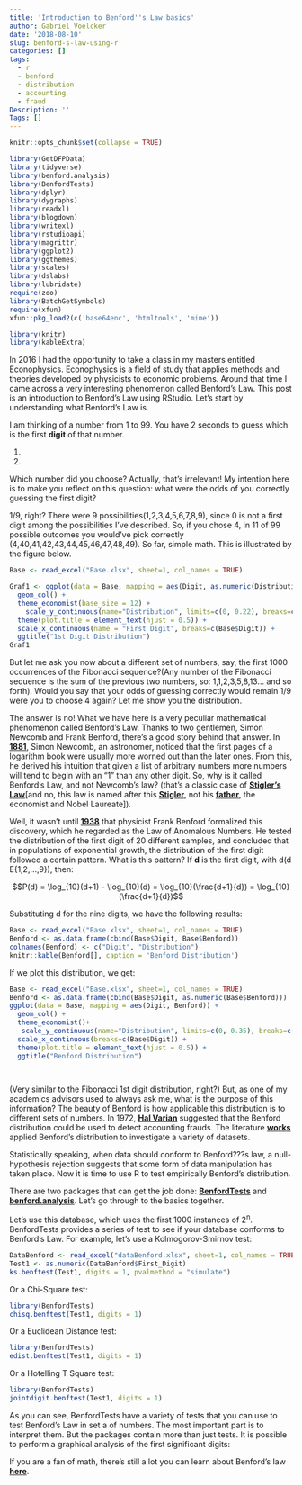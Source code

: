 ```yaml
---
title: 'Introduction to Benford''s Law basics'
author: Gabriel Voelcker
date: '2018-08-10'
slug: benford-s-law-using-r
categories: []
tags:
  - r
  - benford
  - distribution
  - accounting
  - fraud
Description: ''
Tags: []
---
```

```r
knitr::opts_chunk$set(collapse = TRUE)
```

```r
library(GetDFPData)
library(tidyverse)
library(benford.analysis)
library(BenfordTests)
library(dplyr)
library(dygraphs)
library(readxl)
library(blogdown)
library(writexl)
library(rstudioapi)
library(magrittr)
library(ggplot2)
library(ggthemes)
library(scales)
library(dslabs)
library(lubridate)
require(zoo)
library(BatchGetSymbols)
require(xfun)
xfun::pkg_load2(c('base64enc', 'htmltools', 'mime'))

library(knitr)
library(kableExtra)

```
In 2016 I had the opportunity to take a class in my masters entitled Econophysics. Econophysics is a field of study that applies methods and theories developed by physicists to economic problems. Around that time I came across a very interesting phenomenon called Benford's Law. This post is an introduction to Benford's Law using RStudio. Let's start by understanding what Benford's Law is.

I am thinking of a number from 1 to 99. You have 2 seconds to guess which is the first **digit** of that number. 

1.

2.

Which number did you choose? Actually, that's irrelevant! My intention here is to make you reflect on this question: what were the odds of you correctly guessing the first digit? 

1/9, right? There were 9 possibilities(1,2,3,4,5,6,7,8,9), since 0 is not a first digit among the possibilities I've described. So, if you chose 4, in 11 of 99 possible outcomes you would've pick correctly (4,40,41,42,43,44,45,46,47,48,49). So far, simple math. This is illustrated by the figure below. 

```r
Base <- read_excel("Base.xlsx", sheet=1, col_names = TRUE)
```

```r
Graf1 <- ggplot(data = Base, mapping = aes(Digit, as.numeric(Distribution))) +
  geom_col() +
  theme_economist(base_size = 12) +
    scale_y_continuous(name="Distribution", limits=c(0, 0.22), breaks=c(0,0.11,0.22), labels = percent) +
  theme(plot.title = element_text(hjust = 0.5)) +
  scale_x_continuous(name = "First Digit", breaks=c(Base$Digit)) + 
  ggtitle("1st Digit Distribution")
Graf1
```

But let me ask you now about a different set of numbers, say, the first 1000 occurrences of the Fibonacci sequence?(Any number of the Fibonacci sequence is the sum of the previous two numbers, so: 1,1,2,3,5,8,13... and so forth). Would you say that your odds of guessing correctly would remain 1/9 were you to choose 4 again? Let me show you the distribution.

The answer is no! What we have here is a very peculiar mathematical phenomenon called Benford's Law. Thanks to two gentlemen, Simon Newcomb and Frank Benford, there's a good story behind that answer. In [**1881**](http://gerry.lamost.org/upload/newcomb.pdf), Simon Newcomb, an astronomer, noticed that the first pages of a logarithm book were usually more worned out than the later ones. From this, he derived his intuition that given a list of arbitrary numbers more numbers will tend to begin with an "1" than any other digit. So, why is it called Benford's Law, and not Newcomb's law? (that's a classic case of [**Stigler's Law**](https://io9.gizmodo.com/5820736/stiglers-law-why-nothing-in-science-is-ever-named-after-its-actual-discoverer)[and no, this law is named after this [**Stigler**](https://galton.uchicago.edu/faculty/stigler.shtml), not his [**father**](https://research.chicagobooth.edu/stigler/about/george-stigler), the economist and Nobel Laureate]).

Well, it wasn't until [**1938**](https://www.jstor.org/stable/984802?seq=1#page_scan_tab_contents) that physicist Frank Benford formalized this discovery, which he regarded as the Law of Anomalous Numbers. He tested the distribution of the first digit of 20 different samples, and concluded that in populations of exponential growth, the distribution of the first digit followed a certain pattern. What is this pattern? If **d** is the first digit, with d(d E{1,2,...,9}), then: 

$$P(d) = \log_{10}(d+1) - \log_{10}(d) = \log_{10}(\frac{d+1}{d}) = \log_{10}(\frac{d+1}{d})$$

Substituting d for the nine digits, we have the following results:

```r
Base <- read_excel("Base.xlsx", sheet=1, col_names = TRUE)
Benford <- as.data.frame(cbind(Base$Digit, Base$Benford))
colnames(Benford) <- c("Digit", "Distribution")
knitr::kable(Benford[], caption = 'Benford Distribution')
```

If we plot this distribution, we get:

```r
Base <- read_excel("Base.xlsx", sheet=1, col_names = TRUE)
Benford <- as.data.frame(cbind(Base$Digit, as.numeric(Base$Benford)))
ggplot(data = Base, mapping = aes(Digit, Benford)) +
  geom_col() +
  theme_economist()+
   scale_y_continuous(name="Distribution", limits=c(0, 0.35), breaks=c(0,0.05,0.1,0.15,0.2,0.25,0.3,0.35), labels = percent) +
  scale_x_continuous(breaks=c(Base$Digit)) + 
  theme(plot.title = element_text(hjust = 0.5)) +
  ggtitle("Benford Distribution")

  
```
(Very similar to the Fibonacci 1st digit distribution, right?)
But, as one of my academics advisors used to always ask me, what is the purpose of this information? The beauty of Benford is how applicable this distribution is to different sets of numbers. In 1972, [**Hal Varian**](http://people.ischool.berkeley.edu/~hal/) suggested that the Benford distribution could be used to detect accounting frauds. The literature [**w**](https://search.proquest.com/openview/7d019c616546c4c5da54cba2c85d136d/1?pq-origsite=gscholar&cbl=31718)[**o**](https://www.db-thueringen.de/servlets/MCRFileNodeServlet/dbt_derivate_00028759/ilm1-2013200266.pdf)[**r**](http://jhr.uwpress.org/content/44/1/1.short)[**k**](https://amstat.tandfonline.com/doi/abs/10.1198/000313007X223496)[**s**](https://www.ams.org/journals/proc/1995-123-03/S0002-9939-1995-1233974-8/) applied Benford's distribution to investigate a variety of datasets. 

Statistically speaking, when data should conform to Benford???s law, a null-hypothesis rejection suggests that some form of data manipulation has taken place. Now it is time to use R to test empirically Benford's distribution.

There are two packages that can get the job done: [**BenfordTests**](https://cran.r-project.org/web/packages/BenfordTests/BenfordTests.pdf) and [**benford.analysis**](https://cran.r-project.org/web/packages/benford.analysis/benford.analysis.pdf). Let's go through to the basics together. 

Let's use this database, which uses the first 1000 instances of 2^n^. BenfordTests provides a series of test to see if your database conforms to Benford's Law. For example, let's use a Kolmogorov-Smirnov test:

```r
DataBenford <- read_excel("dataBenford.xlsx", sheet=1, col_names = TRUE)
Test1 <- as.numeric(DataBenford$First_Digit)
ks.benftest(Test1, digits = 1, pvalmethod = "simulate")
```

Or a Chi-Square test:
```r
library(BenfordTests)
chisq.benftest(Test1, digits = 1)
```

Or a Euclidean Distance test:
```r
library(BenfordTests)
edist.benftest(Test1, digits = 1)
```

Or a Hotelling T Square test:
```r
library(BenfordTests)
jointdigit.benftest(Test1, digits = 1)
```

As you can see, BenfordTests have a variety of tests that you can use to test Benford's Law in set a of numbers. The most important part is to interpret them. But the packages contain more than just tests. It is possible to perform a graphical analysis of the first significant digits:

If you are a fan of math, there's still a lot you can learn about Benford's law [**here**](http://mathworld.wolfram.com/BenfordsLaw.html).

